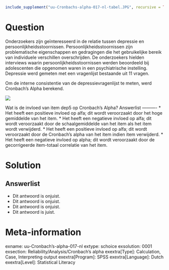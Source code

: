 ```r
include_supplement("uu-Cronbachs-alpha-017-nl-tabel.JPG", recursive = TRUE)
```

Question
========
  
Onderzoekers zijn geïnteresseerd in de relatie tussen depressie en persoonlijkheidsstoornissen. Persoonlijkheidsstoornissen zijn problematische eigenschappen en gedragingen die het gebruikelijke bereik van individuele verschillen overschrijden. De onderzoekers hielden interviews waarin persoonlijkheidsstoornissen werden beoordeeld bij adolescenten die opgenomen waren in een psychiatrische instelling. Depressie werd gemeten met een vragenlijst bestaande uit 11 vragen.


Om de interne consistentie van de depressievragenlijst te meten, werd Cronbach's Alpha berekend. 

![](uu-Cronbachs-alpha-017-nl-tabel.JPG)

Wat is de invloed van item dep5 op Cronbach's Alpha? 
Answerlist
----------
* Het heeft een positieve invloed op alfa; dit wordt veroorzaakt door het hoge gemiddelde van het item.
* Het heeft een negatieve invloed op alfa; dit wordt veroorzaakt door de schaalgemiddelde van het item als het item wordt verwijderd.
* Het heeft een positieve invloed op alfa; dit wordt veroorzaakt door de Cronbach's alpha van het item indien item verwijderd.
* Het heeft een negatieve invloed op alpha; dit wordt veroorzaakt door de gecorrigeerde item-totaal correlatie van het item.


Solution
========
  
Answerlist
----------
* Dit antwoord is onjuist.
* Dit antwoord is onjuist.
* Dit antwoord is onjuist.
* Dit antwoord is juist.

Meta-information
================
exname: uu-Cronbach's-alpha-017-nl
extype: schoice
exsolution: 0001
exsection: Reliability/Analysis/Cronbach's alpha
exextra[Type]: Calculation, Case, Interpreting output
exextra[Program]: SPSS
exextra[Language]: Dutch
exextra[Level]: Statistical Literacy
